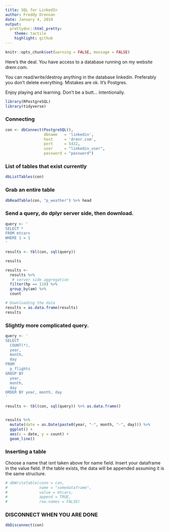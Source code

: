 ```yaml
---
title: SQL for LinkedIn
author: Freddy Drennan
date: January 4, 2019
output:
  prettydoc::html_pretty:
    theme: tactile
    highlight: github
---
```



```r
knitr::opts_chunk$set(warning = FALSE, message = FALSE)
```

Here's the deal. You have access to a database running on my website drenr.com.

You can read/write/destroy anything in the database linkedin. Preferably you don't delete everything. Mistakes are ok. It's Postgres. 

Enjoy playing and learning. Don't be a butt... intentionally.

```r
library(RPostgreSQL)
library(tidyverse)
```

### Connecting
```r

con <- dbConnect(PostgreSQL(),
                 dbname   = 'linkedin',
                 host     = 'drenr.com',
                 port     = 5432,
                 user     = "linkedin_user",
                 password = "password")

```

### List of tables that exist currently
```r
dbListTables(con)
```

### Grab an entire table
```r
dbReadTable(con, "p_weather") %>% head
```

### Send a query, do dplyr server side, then download. 
```r
query <- '
SELECT *
FROM mtcars
WHERE 1 = 1
'

results <- tbl(con, sql(query))

results
```


```r
results <- 
  results %>% 
   # server side aggregation
  filter(hp == 110) %>% 
  group_by(am) %>% 
  count 

# Downloading the data
results = as.data.frame(results)
results
```


### Slightly more complicated query.
```r
query <- '
SELECT 
  COUNT(*),
  year,
  month,
  day
FROM 
  p_flights
GROUP BY 
  year, 
  month,
  day
ORDER BY year, month, day
'

results <- tbl(con, sql(query)) %>% as.data.frame()


results %>% 
  mutate(date = as.Date(paste0(year, "-", month, "-", day))) %>% 
  ggplot() +
  aes(x = date, y = count) +
  geom_line()
```

### Inserting a table

Choose a name that isnt taken above for name field. Insert your dataframe in the value field. If the table exists, the data will be appended assuming it is the same structure. 
```r
# dbWriteTable(conn = con,
#              name = "somedataframe",
#              value = mtcars,
#              append = TRUE,
#              row.names = FALSE)
```

### DISCONNECT WHEN YOU ARE DONE
```r
dbDisconnect(con)
```
